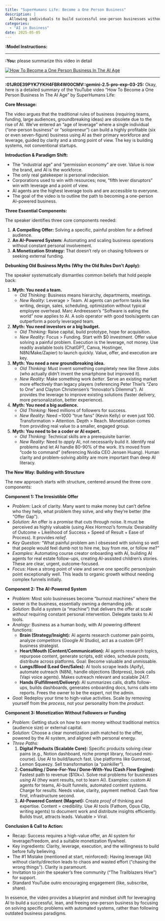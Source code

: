 ```yaml
---
title: "SuperHumans Life: Become a One Person Business"
description: |
  Allowing individuals to build successful one-person businesses without the need for teams, funding, or large audiences? The focus is on leveraging AI as a primary workforce and creating systems that automate operations, enabling solopreneurs to achieve significant profits.
categories:
  - "AI in Business"
date: 2025-05-05
---
```


**:Model Instructions:** 

  ---

  
**:You:** please summarize this video in detail

[![How To Become a One Person Business In The AI Age](https://i.ytimg.com/vi_webp/g5qzJVmg9vY/maxresdefault.webp)](https://www.youtube.com/watch?v=g5qzJVmg9vY)

---

**:01JR0E39PYK7YKH4FBR4W00CMV::gemini-2.5-pro-exp-03-25:** Okay, here is a detailed summary of the YouTube video "How To Become a One Person Business In The AI Age" by SuperHumans Life:

**Core Message:** 

The video argues that the traditional rules of business (requiring teams, funding, large audiences, groundbreaking ideas) are obsolete due to the rise of AI. We've entered an "age of leverage" where a single individual ("one-person business" or "solopreneur") can build a highly profitable (six or even seven-figure) business using AI as their primary workforce and leverage, guided by clarity and a strong point of view. The key is building systems, not conventional startups.

**Introduction & Paradigm Shift:**

*   The "industrial age" and "permission economy" are over. Value is now the brand, and AI is the workforce.
*   The only real gatekeeper is personal indecision.
*   Corporations used to win with resources; now, "fifth lever disruptors" win with leverage and a point of view.
*   AI agents are the highest leverage tools and are accessible to everyone.
*   The goal of the video is to outline the path to becoming a one-person AI-powered business.

**Three Essential Components:**

The speaker identifies three core components needed:

1.  **A Compelling Offer:** Solving a specific, painful problem for a defined audience.
2.  **An AI-Powered System:** Automating and scaling business operations without constant personal involvement.
3.  **A Monetization Strategy:** That doesn't rely on chasing followers or seeking external funding.

**Debunking Old Business Myths (Why the Old Rules Don't Apply):**

The speaker systematically dismantles common beliefs that hold people back:

1.  **Myth: You need a team.**
    *   *Old Thinking:* Business means hierarchy, departments, meetings.
    *   *New Reality:* Leverage > Team. AI agents can perform tasks like writing, design, sales, scheduling, optimization without typical employee overhead. Marc Andreessen's "Software is eating the world" now applies to AI. A solo operator with good tools/agents can outperform a poorly leveraged team.
2.  **Myth: You need investors or a big budget.**
    *   *Old Thinking:* Raise capital, build prototype, hope for acquisition.
    *   *New Reality:* Focus > Funding. Start with $0 investment. Offer value solving a painful problem. Execution is the leverage, not money. Use readily available tools (ChatGPT, Canva, Hostinger, N8N/Make/Zapier) to launch quickly. Value, offer, and execution are key.
3.  **Myth: You need a new groundbreaking idea.**
    *   *Old Thinking:* Must invent something completely new like Steve Jobs (who actually didn't invent the smartphone but improved it).
    *   *New Reality:* Make something work *better*. Serve an existing market more effectively than legacy players (referencing Peter Thiel's "Zero to One" and Clayton Christensen's "Innovator's Dilemma"). AI provides the leverage to improve existing solutions (faster delivery, more personalization, better experience).
4.  **Myth: You need a big audience.**
    *   *Old Thinking:* Need millions of followers for success.
    *   *New Reality:* Need ~1000 "true fans" (Kevin Kelly) or even just 100. Transformation > Attention. Depth > Reach. Monetization comes from providing real value to a smaller, engaged group.
5.  **Myth: You need to be a coder or AI expert.**
    *   *Old Thinking:* Technical skills are a prerequisite barrier.
    *   *New Reality:* Need to *apply* AI, not necessarily build it. Identify real problems and let AI handle 80-90% of the work. It's moved from "code to command" (referencing Nvidia CEO Jensen Huang). Human clarity and problem-solving ability are more important than deep AI literacy.

**The New Way: Building with Structure**

The new approach starts with structure, centered around the three core components:

**Component 1: The Irresistible Offer**

*   *Problem:* Lack of clarity. Many want to make money but can't define who they help, what problem they solve, and why they're better (the "Offer Gap").
*   *Solution:* An offer is a *promise* that cuts through noise. It must be perceived as highly valuable (using Alex Hormozi's formula: Desirability of Outcome + Likelihood of Success + Speed of Result + Ease of Process). It provides *relief*.
*   *Key Question:* "What painful problem am I obsessed with solving so well that people would feel dumb not to hire me, buy from me, or follow me?"
*   *Examples:* Automating course creator onboarding with AI, building AI agents for real estate follow-ups, creating AI-assisted children's stories. These are clear, urgent, outcome-focused.
*   *Focus:* Have a strong point of view and serve one specific person/pain point exceptionally well. This leads to organic growth without needing complex funnels initially.

**Component 2: The AI-Powered System**

*   *Problem:* Most solo businesses become "burnout machines" where the owner *is* the business, essentially owning a demanding job.
*   *Solution:* Build a system (a "machine") that delivers the offer at scale *without* requiring constant personal intervention. Delegate tasks to AI tools.
*   *Analogy:* Business as a human body, with AI powering different functions:
    *   **Brain (Strategy/Insight):** AI agents research customer pain points, analyze competitors (Google AI Studio), act as a custom GPT business strategist.
    *   **Heart/Mouth (Content/Communication):** AI agents research topics, repurpose content, generate scripts, edit video, schedule posts, distribute across platforms. Goal: Become valuable and unmissable.
    *   **Lungs/Blood (Lead Gen/Sales):** AI tools scrape leads (Apify), automate outreach (N8N), handle objections (Botpress), book calls (Vapi voice agents). Makes outreach relevant and scalable 24/7.
    *   **Hands (Fulfillment/Delivery):** AI summarizes calls, drafts follow-ups, builds dashboards, generates onboarding docs, turns calls into reports. Frees the owner to be the expert, not the admin.
*   *Goal:* Redeploy your time to high-value activities. Scale by removing yourself from the *process*, not your personality from the *product*.

**Component 3: Monetization Without Followers or Funding**

*   *Problem:* Getting stuck on how to earn money without traditional metrics (audience size) or external capital.
*   *Solution:* Choose a clear monetization path matched to the offer, powered by the AI system, and aligned with personal energy.
*   *Three Paths:*
    1.  **Digital Products (Scalable Core):** Specific products solving clear pains (e.g., Notion dashboard, niche prompt library, focused mini-course). Use AI to build/launch fast. Use platforms like Gumroad, Lemon Squeezy. Sell transformation (a "painkiller").
    2.  **Consulting / Done-For-You / Done-With-You (Cash Flow Engine):** Fastest path to revenue ($10k+). Solve real problems for businesses *using* AI (they want results, not to learn AI). Examples: custom AI agents for teams, AI-built funnels, automated content systems. Charge for results. Needs value, clarity, payment method. Cash flow first, infrastructure second.
    3.  **AI-Powered Content (Magnet):** Create *proof* of thinking and expertise. Content = credibility. Use AI tools (Fathom, Opus Clip, writing agents) to document work and distribute insights efficiently. Builds trust, attracts leads. Valuable > Viral.

**Conclusion & Call to Action:**

*   Recap: Success requires a high-value offer, an AI system for leverage/freedom, and a suitable monetization flywheel.
*   Key ingredients: Clarity, leverage, execution, and the willingness to build before fully believing.
*   The #1 Mistake (mentioned at start, reinforced): Having leverage (AI) without clarity/direction leads to chaos and wasted effort ("chasing the wrong things"). Clarity is paramount.
*   Invitation to join the speaker's free community ("The Trailblazers Hive") for support.
*   Standard YouTube outro encouraging engagement (like, subscribe, share).

In essence, the video provides a blueprint and mindset shift for leveraging AI to build a successful, lean, and freeing one-person business by focusing on solving specific problems with automated systems, rather than following outdated business paradigms.

